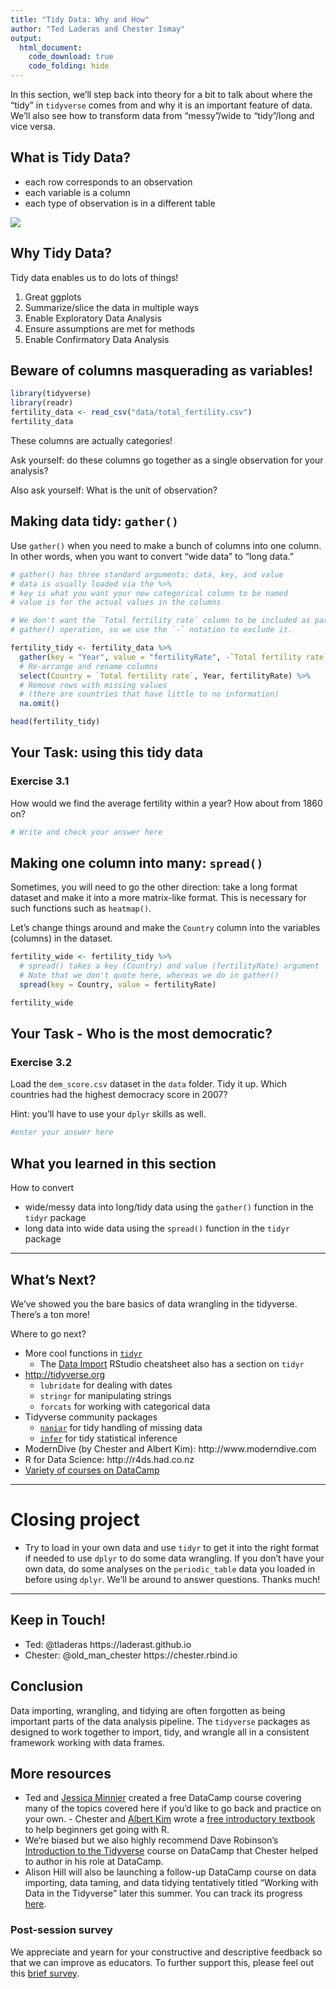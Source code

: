 ```yaml
---
title: "Tidy Data: Why and How"
author: "Ted Laderas and Chester Ismay"
output: 
  html_document:
    code_download: true
    code_folding: hide
---
```


In this section, we'll step back into theory for a bit to talk about where the "tidy" in `tidyverse` comes from and why it is an important feature of data. We'll also see how to transform data from "messy"/wide to "tidy"/long and vice versa.

## What is Tidy Data?

- each row corresponds to an observation
- each variable is a column
- each type of observation is in a different table

![](figs/tidy-1.png)

## Why Tidy Data?

Tidy data enables us to do lots of things!

1) Great ggplots
2) Summarize/slice the data in multiple ways
3) Enable Exploratory Data Analysis
4) Ensure assumptions are met for methods
5) Enable Confirmatory Data Analysis

## Beware of columns masquerading as variables!


```r
library(tidyverse)
library(readr)
fertility_data <- read_csv("data/total_fertility.csv")
fertility_data
```

These columns are actually categories!

Ask yourself: do these columns go together as a single observation for your analysis?

Also ask yourself: What is the unit of observation?


## Making data tidy: `gather()`

Use `gather()` when you need to make a bunch of columns into one column. In other words, when you want to convert "wide data" to "long data."

```r
# gather() has three standard arguments: data, key, and value
# data is usually loaded via the %>%
# key is what you want your new categorical column to be named
# value is for the actual values in the columns

# We don't want the `Total fertility rate` column to be included as part of the
# gather() operation, so we use the `-` notation to exclude it.

fertility_tidy <- fertility_data %>% 
  gather(key = "Year", value = "fertilityRate", -`Total fertility rate`) %>% 
  # Re-arrange and rename columns
  select(Country = `Total fertility rate`, Year, fertilityRate) %>% 
  # Remove rows with missing values 
  # (there are countries that have little to no information)
  na.omit()

head(fertility_tidy)
```

## Your Task: using this tidy data

### Exercise 3.1

How would we find the average fertility within a year? How about from 1860 on?

```r
# Write and check your answer here
```

## Making one column into many: `spread()`

Sometimes, you will need to go the other direction: take a long format dataset and make it into a more matrix-like format. This is necessary for such functions such as `heatmap()`.

Let's change things around and make the `Country` column into the variables (columns) in the dataset. 

```r
fertility_wide <- fertility_tidy %>% 
  # spread() takes a key (Country) and value (fertilityRate) argument
  # Note that we don't quote here, whereas we do in gather()
  spread(key = Country, value = fertilityRate) 

fertility_wide
```

## Your Task - Who is the most democratic?

### Exercise 3.2

Load the `dem_score.csv` dataset in the `data` folder. Tidy it up. Which countries had the highest democracy score in 2007?

Hint: you'll have to use your `dplyr` skills as well.

```r
#enter your answer here

```

## What you learned in this section

How to convert

- wide/messy data into long/tidy data using the `gather()` function in the `tidyr` package
- long data into wide data using the `spread()` function in the `tidyr` package

---

## What's Next?

We've showed you the bare basics of data wrangling in the tidyverse. There's a ton more!

Where to go next?

- More cool functions in [`tidyr`](http://tidyr.tidyverse.org/)
    - The [Data Import](https://github.com/rstudio/cheatsheets/raw/master/data-import.pdf) RStudio cheatsheet also has a section on `tidyr`
- <http://tidyverse.org>
    - `lubridate` for dealing with dates
    - `stringr` for manipulating strings
    - `forcats` for working with categorical data
- Tidyverse community packages
    - [`naniar`](http://naniar.njtierney.com/) for tidy handling of missing data
    - [`infer`](https://infer.netlify.com) for tidy statistical inference    
- ModernDive (by Chester and Albert Kim): http://www.moderndive.com
- R for Data Science: http://r4ds.had.co.nz
- [Variety of courses on DataCamp](https://www.datacamp.com/courses/tech:r) 

---

# Closing project

- Try to load in your own data and use `tidyr` to get it into the right format if needed to use `dplyr` to do some data wrangling. If you don't have your own data, do some analyses on the `periodic_table` data you loaded in before using `dplyr`. We'll be around to answer questions. Thanks much!

---

## Keep in Touch!

- Ted: @tladeras https://laderast.github.io
- Chester: @old_man_chester https://chester.rbind.io

## Conclusion

Data importing, wrangling, and tidying are often forgotten as being important parts of the data analysis pipeline. The `tidyverse` packages as designed to work together to import, tidy, and wrangle all in a consistent framework working with data frames.

## More resources

- Ted and [Jessica Minnier](http://jessicaminnier.com/) created a free DataCamp course covering many of the topics covered here if you'd like to go back and practice on your own. - Chester and [Albert Kim](http://rudeboybert.rbind.io/) wrote a [free introductory textbook](https://moderndive.netlify.com) to help beginners get going with R. 
- We're biased but we also highly recommend Dave Robinson's [Introduction to the Tidyverse](https://www.datacamp.com/courses/introduction-to-the-tidyverse) course on DataCamp that Chester helped to author in his role at DataCamp. 
- Alison Hill will also be launching a follow-up DataCamp course on data importing, data taming, and data tidying tentatively titled "Working with Data in the Tidyverse" later this summer. You can track its progress [here](https://trello.com/b/JSLbBqWB/datacamp-course-roadmap).

### Post-session survey

We appreciate and yearn for your constructive and descriptive feedback so that we can improve as educators. To further support this, please feel out this [brief survey](https://goo.gl/forms/8rflopb1QXYclmUq1).
